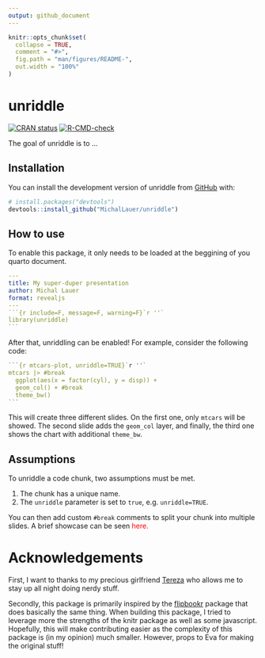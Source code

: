 ```yaml
---
output: github_document
---
```


<!-- README.md is generated from README.Rmd. Please edit that file -->

```r
knitr::opts_chunk$set(
  collapse = TRUE,
  comment = "#>",
  fig.path = "man/figures/README-",
  out.width = "100%"
)
```

# unriddle

<!-- badges: start -->
[![CRAN status](https://www.r-pkg.org/badges/version/unriddle)](https://CRAN.R-project.org/package=unriddle)
[![R-CMD-check](https://github.com/MichalLauer/unriddle/actions/workflows/R-CMD-check.yaml/badge.svg)](https://github.com/MichalLauer/unriddle/actions/workflows/R-CMD-check.yaml)
<!-- badges: end -->

The goal of unriddle is to ...

## Installation

You can install the development version of unriddle from [GitHub](https://github.com/) with:

``` r
# install.packages("devtools")
devtools::install_github("MichalLauer/unriddle")
```

## How to use

To enable this package, it only needs to be loaded at the beggining of you
quarto document.

````yml
---
title: My super-duper presentation
author: Michal Lauer
format: revealjs
---
```{r include=F, message=F, warning=F}`r ''`
library(unriddle)
```
````

After that, unriddling can be enabled! For example, consider the following code:

````r
```{r mtcars-plot, unriddle=TRUE}`r ''`
mtcars |> #break 
  ggplot(aes(x = factor(cyl), y = disp)) +
  geom_col() + #break
  theme_bw()
```
````
This will create three different slides. On the first one, only `mtcars` will
be showed. The second slide adds the `geom_col` layer, and finally, the third one
shows the chart with additional `theme_bw`.

## Assumptions

To unriddle a code chunk, two assumptions must be met.

1) The chunk has a unique name.
2) The `unriddle` parameter is set to `true`, e.g. `unriddle=TRUE`.

You can then add custom `#break` comments to split your chunk into multiple
slides. A brief showcase can be seen <span style="color: red">here</red>.

# Acknowledgements

First, I want to thanks to my precious girlfriend [Tereza](https://github.com/tertomas) 
who allows me to stay up all night doing nerdy stuff.

Secondly, this package is primarily inspired by the [flipbookr](https://github.com/EvaMaeRey/flipbookr) package that does basically
the same thing. When building this package, I tried to leverage more the
strengths of the knitr package as well as some javascript. Hopefully, this will
make contributing easier as the complexity of this package is (in my opinion)
much smaller. However, props to Eva for making the original stuff!
